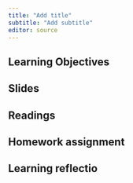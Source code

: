 ```yaml
---
title: "Add title"
subtitle: "Add subtitle"
editor: source
---
```


## Learning Objectives

## Slides

## Readings

## Homework assignment

## Learning reflectio
